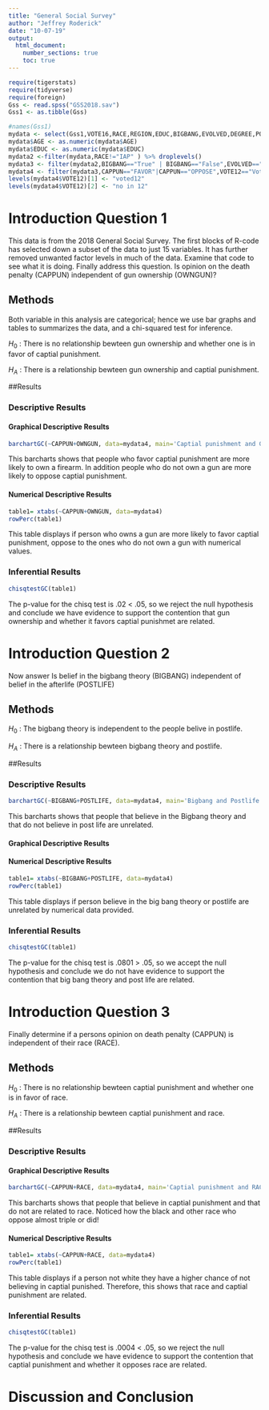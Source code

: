 ---
title: "General Social Survey"
author: "Jeffrey Roderick"
date: "10-07-19"
output: 
  html_document:
    number_sections: true
    toc: true
---


```{r include=FALSE,echo=FALSE}
require(tigerstats)
require(tidyverse)
require(foreign)
Gss <- read.spss("GSS2018.sav")
Gss1 <- as.tibble(Gss)
```

```{r include=FALSE,echo=FALSE}
#names(Gss1)
mydata <- select(Gss1,VOTE16,RACE,REGION,EDUC,BIGBANG,EVOLVED,DEGREE,POSTLIFE,AGE,OWNGUN,CAPPUN,COURTS,POLVIEWS,VOTE12,GOD)
mydata$AGE <- as.numeric(mydata$AGE)
mydata$EDUC <- as.numeric(mydata$EDUC)
mydata2 <-filter(mydata,RACE!="IAP" ) %>% droplevels()
mydata3 <- filter(mydata2,BIGBANG=="True" | BIGBANG=="False",EVOLVED=="True"|EVOLVED=="False",POSTLIFE=="YES"|POSTLIFE=="NO",OWNGUN=="YES"|OWNGUN=="NO",COURTS=="TOO HARSH"|COURTS=="NOT HARSH ENOUGH"|COURTS=="ABOUT RIGHT") %>% droplevels()
mydata4 <- filter(mydata3,CAPPUN=="FAVOR"|CAPPUN=="OPPOSE",VOTE12=="Voted"|VOTE12=="Did not vote",VOTE16=="Voted"|VOTE16=="Did not vote") %>% droplevels()
levels(mydata4$VOTE12)[1] <- "voted12"
levels(mydata4$VOTE12)[2] <- "no in 12"

```



# Introduction Question 1

<!--In this section you explain what you are trying to show.  Where did the data come from?  What is the research or other question you are trying to answer?!-->

This data is from the 2018 General Social Survey. The first blocks of R-code has selected down a subset of the data to just 15 variables. It has further removed unwanted factor levels in much of the data. Examine that code to see what it is doing. Finally address this question.  Is opinion on the death penalty (CAPPUN) independent of gun ownership (OWNGUN)?


## Methods

<!--Decide on your methods:  use "variable analysis" or other appropriate descriptors.  Make sure to choose at least one graphical method and at least one numerical method.!-->
Both variable in this analysis are categorical; hence we use bar graphs and tables to summarizes the data, and a chi-squared test for inference. 

$H_0$ : There is no relationship bewteen gun ownership and whether one is in favor of captial punishment. 

$H_A$ : There is a relationship bewteen gun ownership and captial punishment. 

##Results

<!--Divide this section into two sub-sections:  One for your descriptive  results and one for your inferential results.!-->


### Descriptive Results

#### Graphical Descriptive Results

<!--Graphical results here.  Make sure to show your code.  Provide appropriate labels for axes, giving units if possible, and provide a good title for the graph, too.  Use the graphical results to describe the patterns if any that exist in the data as focused toward the research question!-->

```{r}
barchartGC(~CAPPUN+OWNGUN, data=mydata4, main='Captial punishment and Gun ownershop', type='percent', xlab= 'Captial Punishment')
```
This barcharts shows that people who favor captial punishment are more likely to own a firearm. In addition people who do not own a gun are more likely to oppose captial punishment. 

#### Numerical Descriptive Results

<!--Numerical results go here. Use the numerical results to describe the patterns if any that exist in the data as focused toward the research question!-->

```{r}
table1= xtabs(~CAPPUN+OWNGUN, data=mydata4)
rowPerc(table1)
```
This table displays if person who owns a gun are more likely to favor captial punishment, oppose to the ones who do not own a gun with numerical values.

### Inferential Results

<!--State hypothesis clearly.  Make sure your discussion of the inferential test covers all the aspects that the test output produces, such as test statistic, p-value etc.  Make a decision about the null hypothesis, explain the assumptions on which the selected test/procedure was based, and why the chosen procedure satisfys the assumptions and is appropriate to answer the research question!-->

```{r}
chisqtestGC(table1)
```
The p-value for the chisq test is .02 < .05, so we reject the null hypothesis and conclude we have evidence to support the contention that gun ownership and whether it favors captial punishmet are related. 

# Introduction Question 2

<!--In this section you explain what you are trying to show.  Where did the data come from?  What is the research or other question you are trying to answer?!-->

Now answer Is belief in the bigbang theory (BIGBANG) independent of belief in the afterlife (POSTLIFE)

## Methods

<!--Decide on your methods:  use "variable analysis" or other appropriate descriptors.  Make sure to choose at least one graphical method and at least one numerical method.!-->

$H_0$ : The bigbang theory is independent to the people belive in postlife.

$H_A$ : There is a relationship bewteen bigbang theory and postlife. 


##Results

<!--Divide this section into two sub-sections:  One for your descriptive  results and one for your inferential results.!-->

### Descriptive Results

```{r}
barchartGC(~BIGBANG+POSTLIFE, data=mydata4, main='Bigbang and Postlife', type='percent', xlab= 'Bigbang Theory')
```

This barcharts shows that people that believe in the Bigbang theory and that do not believe in post life are unrelated. 

#### Graphical Descriptive Results

<!--Graphical results here.  Make sure to show your code.  Provide appropriate labels for axes, giving units if possible, and provide a good title for the graph, too.  Use the graphical results to describe the patterns if any that exist in the data as focused toward the research question!-->

#### Numerical Descriptive Results

<!--Numerical results go here. Use the numerical results to describe the patterns if any that exist in the data as focused toward the research question!-->

```{r}
table1= xtabs(~BIGBANG+POSTLIFE, data=mydata4)
rowPerc(table1)
```

This table displays if person believe in the big bang theory or postlife are unrelated by numerical data provided.

### Inferential Results

<!--State hypothesis clearly.  Make sure your discussion of the inferential test covers all the aspects that the test output produces, such as test statistic, p-value etc.  Make a decision about the null hypothesis, explain the assumptions on which the selected test/procedure was based, and why the chosen procedure satisfys the assumptions and is appropriate to answer the research question!-->

```{r}
chisqtestGC(table1)
```
The p-value for the chisq test is .0801 > .05, so we accept the null hypothesis and conclude we do not have evidence to support the contention that big bang theory and post life are related. 

# Introduction Question 3

<!--In this section you explain what you are trying to show.  Where did the data come from?  What is the research or other question you are trying to answer?!-->

Finally determine if a persons opinion on death penalty (CAPPUN) is independent of their race (RACE).

## Methods

<!--Decide on your methods:  use "variable analysis" or other appropriate descriptors.  Make sure to choose at least one graphical method and at least one numerical method.!-->

$H_0$ : There is no relationship bewteen captial punishment and whether one is in favor of race.

$H_A$ : There is a relationship bewteen captial punishment and race.

##Results

<!--Divide this section into two sub-sections:  One for your descriptive  results and one for your inferential results.!-->

### Descriptive Results

#### Graphical Descriptive Results

<!--Graphical results here.  Make sure to show your code.  Provide appropriate labels for axes, giving units if possible, and provide a good title for the graph, too.  Use the graphical results to describe the patterns if any that exist in the data as focused toward the research question!-->

```{r}
barchartGC(~CAPPUN+RACE, data=mydata4, main='Captial punishment and RACE', type='percent', xlab= 'Captial Punishment')
```

This barcharts shows that people that believe in captial punishment and that do not are related to race. Noticed how the black and other race who oppose almost  triple or did!

#### Numerical Descriptive Results

<!--Numerical results go here. Use the numerical results to describe the patterns if any that exist in the data as focused toward the research question!-->

```{r}
table1= xtabs(~CAPPUN+RACE, data=mydata4)
rowPerc(table1)
```
This table displays if a person not white they have a higher chance of not believing in captial punished. Therefore, this shows that race and captial punishment are related. 

### Inferential Results

<!--State hypothesis clearly.  Make sure your discussion of the inferential test covers all the aspects that the test output produces, such as test statistic, p-value etc.  Make a decision about the null hypothesis, explain the assumptions on which the selected test/procedure was based, and why the chosen procedure satisfys the assumptions and is appropriate to answer the research question!-->

```{r}
chisqtestGC(table1)
```

The p-value for the chisq test is .0004 < .05, so we reject the null hypothesis and conclude we have evidence to support the contention that captial punishment and whether it opposes race are related.


# Discussion and Conclusion

<!--Discussion and conclusion here.  If you found a relationship be sure to consider whether the relationship occurs because one of the variavbles causes the other, or whether they perhasps are related for some other reason.  Watch the chapter 6 videos from the GeorgeTown videos collection.!-->

